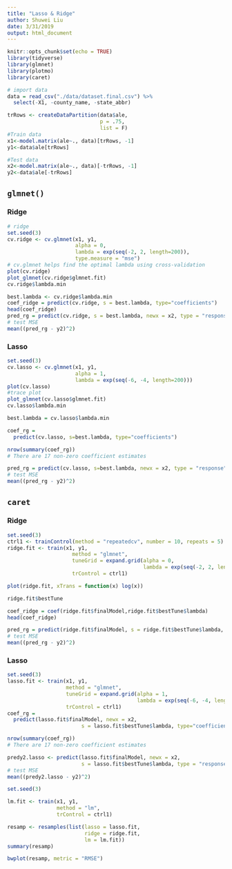 ```yaml
---
title: "Lasso & Ridge"
author: Shuwei Liu
date: 3/31/2019
output: html_document
---
```


```r
knitr::opts_chunk$set(echo = TRUE)
library(tidyverse)
library(glmnet)
library(plotmo)
library(caret)
```

```r
# import data
data = read_csv("./data/dataset.final.csv") %>% 
  select(-X1, -county_name, -state_abbr)

trRows <- createDataPartition(data$ale,
                              p = .75,
                              list = F)
#Train data
x1<-model.matrix(ale~., data)[trRows, -1]
y1<-data$ale[trRows]

#Test data
x2<-model.matrix(ale~., data)[-trRows, -1]
y2<-data$ale[-trRows]
```

## `glmnet()`

### Ridge

```r
# ridge
set.seed(3)
cv.ridge <- cv.glmnet(x1, y1, 
                      alpha = 0, 
                      lambda = exp(seq(-2, 2, length=200)), 
                      type.measure = "mse")
# cv.glmnet helps find the optimal lambda using cross-validation
plot(cv.ridge)
plot_glmnet(cv.ridge$glmnet.fit)
cv.ridge$lambda.min
```

```r
best.lambda <- cv.ridge$lambda.min 
coef_ridge = predict(cv.ridge, s = best.lambda, type="coefficients")
head(coef_ridge)
pred_rg = predict(cv.ridge, s = best.lambda, newx = x2, type = "response")
# test MSE
mean((pred_rg - y2)^2)
```

### Lasso

```r
set.seed(3)
cv.lasso <- cv.glmnet(x1, y1, 
                      alpha = 1, 
                      lambda = exp(seq(-6, -4, length=200)))
plot(cv.lasso) 
#trace plot
plot_glmnet(cv.lasso$glmnet.fit)
cv.lasso$lambda.min
```

```r
best.lambda = cv.lasso$lambda.min

coef_rg = 
  predict(cv.lasso, s=best.lambda, type="coefficients")

nrow(summary(coef_rg))
# There are 17 non-zero coefficient estimates

pred_rg = predict(cv.lasso, s=best.lambda, newx = x2, type = "response")
# test MSE
mean((pred_rg - y2)^2)
```


## `caret`

### Ridge

```r
set.seed(3)
ctrl1 <- trainControl(method = "repeatedcv", number = 10, repeats = 5)
ridge.fit <- train(x1, y1,
                     method = "glmnet",
                     tuneGrid = expand.grid(alpha = 0,  
                                            lambda = exp(seq(-2, 2, length=200))),
                     trControl = ctrl1)

plot(ridge.fit, xTrans = function(x) log(x)) 

ridge.fit$bestTune

coef_ridge = coef(ridge.fit$finalModel,ridge.fit$bestTune$lambda)
head(coef_ridge)

pred_rg = predict(ridge.fit$finalModel, s = ridge.fit$bestTune$lambda, newx = x2, type = "response")
# test MSE
mean((pred_rg - y2)^2)
```

### Lasso

```r
set.seed(3)
lasso.fit <- train(x1, y1,
                   method = "glmnet",
                   tuneGrid = expand.grid(alpha = 1, 
                                          lambda = exp(seq(-6, -4, length=200))),
                   trControl = ctrl1)
coef_rg = 
  predict(lasso.fit$finalModel, newx = x2, 
                        s = lasso.fit$bestTune$lambda, type="coefficients")

nrow(summary(coef_rg))
# There are 17 non-zero coefficient estimates

predy2.lasso <- predict(lasso.fit$finalModel, newx = x2, 
                        s = lasso.fit$bestTune$lambda, type = "response")
# test MSE
mean((predy2.lasso - y2)^2)
```

```r
set.seed(3)

lm.fit <- train(x1, y1,
                method = "lm",
                trControl = ctrl1)

resamp <- resamples(list(lasso = lasso.fit, 
                         ridge = ridge.fit, 
                         lm = lm.fit))
summary(resamp)
```

```r
bwplot(resamp, metric = "RMSE")
```

